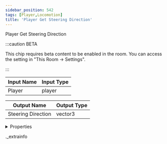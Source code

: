 ```yaml
---
sidebar_position: 542
tags: [Player,Locomotion]
title: 'Player Get Steering Direction'
---
```


Player Get Steering Direction

:::caution BETA

This chip requires beta content to be enabled in the room. You can access the setting in "This Room -> Settings".

:::

<IChip uuid="119718a6-adb8-40b3-9e0c-b48dd5cb9ff3" />

| Input Name | Input Type |
|-----------|-----------|
| Player | player |

| Output Name | Output Type |
|-----------|-----------|
| Steering Direction | vector3 |


<details>
  <summary>Properties</summary>
  <div>
    <div>
    <table>
      <thead>
        <tr>
          <th>Room availability:</th>
          <th>Available everywhere</th>
        </tr>
        <tr>
          <th>Is beta required?</th>
          <th>Yes</th>
        </tr>
        <tr>
          <th>Is this chip a trolling risk?</th>
          <th>No</th>
        </tr>
        <tr>
          <th>Is this chip a role assignment risk?</th>
          <th>No</th>
        </tr>
        <tr>
          <th>Chip UUID</th>
          <th>119718a6-adb8-40b3-9e0c-b48dd5cb9ff3</th>
        </tr>
      </thead>
    </table>
    </div>
  </div>
</details>

._extrainfo